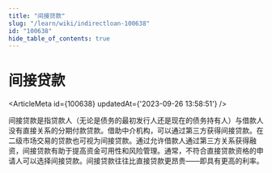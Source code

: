 ```yaml
---
title: "间接贷款"
slug: "/learn/wiki/indirectloan-100638"
id: "100638"
hide_table_of_contents: true
---
```



# 间接贷款

<ArticleMeta id={100638} updatedAt={'2023-09-26 13:58:51'} />
<div className='border-solid border-b border-t-0 my-4 border-[var(--ifm-color-gray-300)]' />

间接贷款是指贷款人（无论是债务的最初发行人还是现在的债务持有人）与借款人没有直接关系的分期付款贷款。借助中介机构，可以通过第三方获得间接贷款。在二级市场交易的贷款也可视为间接贷款。通过允许借款人通过第三方关系获得融资，间接贷款有助于提高资金可用性和风险管理。通常，不符合直接贷款资格的申请人可以选择间接贷款。间接贷款往往比直接贷款更昂贵——即具有更高的利率。
